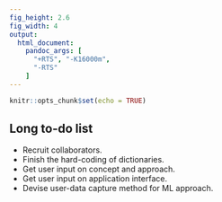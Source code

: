 ```yaml
---
fig_height: 2.6
fig_width: 4
output:
  html_document:
    pandoc_args: [
      "+RTS", "-K16000m",
      "-RTS"
    ]
---
```


```r
knitr::opts_chunk$set(echo = TRUE)
```


## Long to-do list

- Recruit collaborators.  
- Finish the hard-coding of dictionaries.  
- Get user input on concept and approach.  
- Get user input on application interface. 
- Devise user-data capture method for ML approach.  

